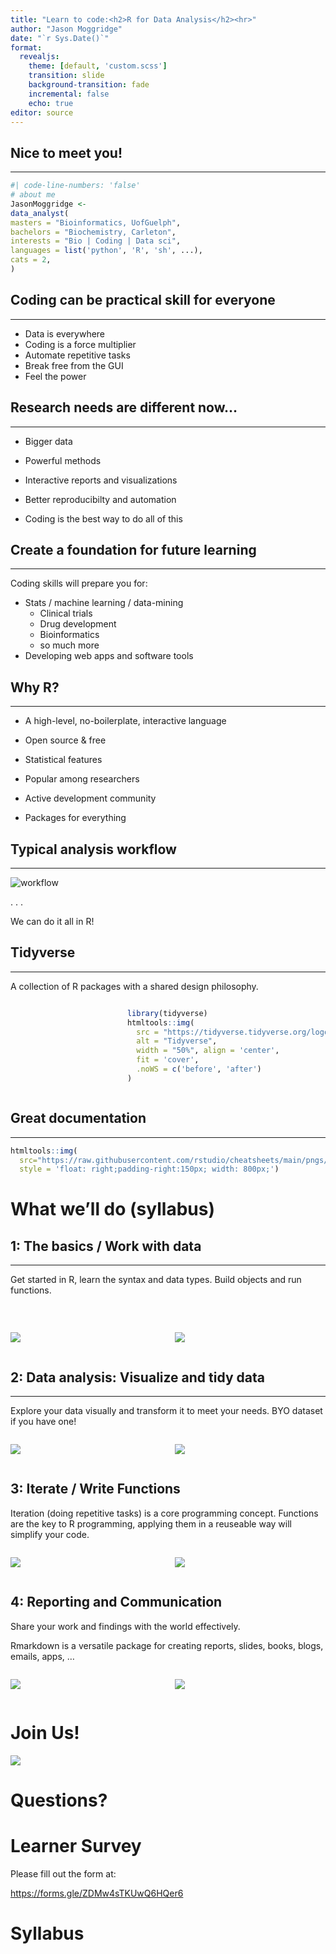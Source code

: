 ```yaml
---
title: "Learn to code:<h2>R for Data Analysis</h2><hr>️"
author: "Jason Moggridge"
date: "`r Sys.Date()`"
format: 
  revealjs:
    theme: [default, 'custom.scss']
    transition: slide
    background-transition: fade
    incremental: false 
    echo: true
editor: source
---
```


<!-- # -->
<!-- ![](images/cardiolipin_dude.png) -->

## Nice to meet you!

<hr>

```r
#| code-line-numbers: 'false'
# about me
JasonMoggridge <-
data_analyst(
masters = "Bioinformatics, UofGuelph",
bachelors = "Biochemistry, Carleton",
interests = "Bio | Coding | Data sci",
languages = list('python', 'R', 'sh', ...),
cats = 2,
)

```


## Coding can be practical skill for everyone

<hr>

::: incremental
-   Data is everywhere
-   Coding is a force multiplier
-   Automate repetitive tasks
-   Break free from the GUI
-   Feel the power
:::

## Research needs are different now...

<hr>

::: incremental
-   Bigger data

-   Powerful methods

-   Interactive reports and visualizations

-   Better reproducibilty and automation

-   Coding is the best way to do all of this
:::

## Create a foundation for future learning

<hr>

Coding skills will prepare you for:

::: incremental
-   Stats / machine learning / data-mining
    -   Clinical trials
    -   Drug development
    -   Bioinformatics
    -   so much more
-   Developing web apps and software tools
:::

## Why R?

<hr>

::: incremental
-   A high-level, no-boilerplate, interactive language

-   Open source & free

-   Statistical features

-   Popular among researchers

-   Active development community

-   Packages for everything
:::

## Typical analysis workflow

<hr>

![](images/download.png){alt="workflow" fig-align="center"}

. . .

We can do it all in R! <br>

## Tidyverse

<hr>

A collection of R packages with a shared design philosophy.

::: {#tidyverse .columns}
::: {.column width="30%"}
:::

::: {.column width="60%"}
```r
library(tidyverse)
htmltools::img(
  src = "https://tidyverse.tidyverse.org/logo.png",
  alt = "Tidyverse",
  width = "50%", align = 'center',
  fit = 'cover', 
  .noWS = c('before', 'after')
)

```
:::
:::

## Great documentation

<hr>

::: center
```r
htmltools::img(
  src="https://raw.githubusercontent.com/rstudio/cheatsheets/main/pngs/data-transformation.png", 
  style = 'float: right;padding-right:150px; width: 800px;')
```
:::

# What we'll do (syllabus)


## 1: The basics / Work with data

<hr>

Get started in R, learn the syntax and data types. Build objects and run functions.

<br>

::: columns
::: {.column width="50%"}
::: {align="'center'"}
![](https://rstudio.cloud/images/primers/thumb1.svg)
:::
:::

::: {.column width="50%"}
![](https://rstudio.cloud/images/primers/thumb-data.svg)
:::
:::

## 2: Data analysis: Visualize and tidy data

<hr>

Explore your data visually and transform it to meet your needs. BYO dataset if you have one!

::: columns
::: {.column width="50%"}
![](https://rstudio.cloud/images/primers/thumb2.svg)
:::

::: {.column width="50%"}
![](https://rstudio.cloud/images/primers/thumb8.svg)
:::
:::

## 3: Iterate / Write Functions

Iteration (doing repetitive tasks) is a core programming concept. Functions are the key to R programming, applying them in a reuseable way will simplify your code.

::: columns
::: {.column width="50%"}
![](https://rstudio.cloud/images/primers/thumb3.svg)
:::

::: {.column width="50%"}
![](https://rstudio.cloud/images/primers/thumb4.svg)
:::
:::

## 4: Reporting and Communication

Share your work and findings with the world effectively.

Rmarkdown is a versatile package for creating reports, slides, books, blogs, emails, apps, ...

::: columns
::: {.column width="50%"}
![](https://rstudio.cloud/images/primers/thumb7.svg)
:::

::: {.column width="50%"}
![](https://rstudio.cloud/images/primers/thumb-iterate.svg)
:::
:::


<!-- ## Perform data analyses -->

<!-- <hr> -->

<!-- ::: incremental -->
<!-- -   Hands on coding & problem solving -->
<!-- -   Explore, model, and simulate data -->
<!-- -   Create summary tables & scientific figures -->
<!-- ::: -->

<!-- ## Communicate results -->

<!-- <hr> -->

<!-- ::: incremental -->
<!-- -   `Rmarkdown` for presenting prose, figures, and code -->
<!-- -   Text generation -->
<!-- -   Interactive figures for dashboard -->
<!-- ::: -->

# Join Us!

![](images/friends.png)

# Questions?

# Learner Survey

Please fill out the form at:

<https://forms.gle/ZDMw4sTKUwQ6HQer6>

# Syllabus
